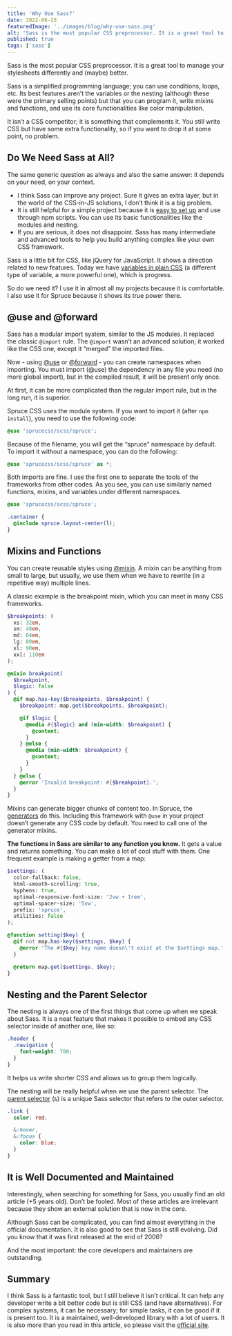 ```yaml
---
title: 'Why Use Sass?'
date: 2022-06-25
featuredImage: '../images/blog/why-use-sass.png'
alt: 'Sass is the most popular CSS preprocessor. It is a great tool to manage your stylesheets differently and (maybe) better.'
published: true
tags: ['sass']
---
```


<p className="lead">Sass is the most popular CSS preprocessor. It is a great tool to manage your stylesheets differently and (maybe) better.</p>

Sass is a simplified programming language; you can use conditions, loops, etc. Its best features aren’t the variables or the nesting (although these were the primary selling points) but that you can program it, write mixins and functions, and use its core functionalities like color manipulation.

It isn’t a CSS competitor; it is something that complements it. You still write CSS but have some extra functionality, so if you want to drop it at some point, no problem.

## Do We Need Sass at All?

The same generic question as always and also the same answer: it depends on your need, on your context.

- I think Sass can improve any project. Sure it gives an extra layer, but in the world of the CSS-in-JS solutions, I don’t think it is a big problem.
- It is still helpful for a simple project because it is [easy to set up](https://sprucecss.com/blog/the-simplest-sass-compile-setup) and use through npm scripts. You can use its basic functionalities like the modules and nesting.
- If you are serious, it does not disappoint. Sass has many intermediate and advanced tools to help you build anything complex like your own CSS framework.

Sass is a little bit for CSS, like jQuery for JavaScript. It shows a direction related to new features. Today we have [variables in plain CSS](https://developer.mozilla.org/en-US/docs/Web/CSS/--*) (a different type of variable, a more powerful one), which is progress.

So do we need it? I use it in almost all my projects because it is comfortable. I also use it for Spruce because it shows its true power there.

## @use and @forward

Sass has a modular import system, similar to the JS modules. It replaced the classic `@import` rule. The `@import` wasn’t an advanced solution; it worked like the CSS one, except it “merged” the imported files.

Now - using [@use](https://sass-lang.com/documentation/at-rules/use) or [@forward](https://sass-lang.com/documentation/at-rules/forward) - you can create namespaces when importing. You must import (@use) the dependency in any file you need (no more global import), but in the compiled result, it will be present only once.

At first, it can be more complicated than the regular import rule, but in the long run, it is superior.

Spruce CSS uses the module system. If you want to import it (after `npm install`), you need to use the following code:

```scss
@use 'sprucecss/scss/spruce';
```

Because of the filename, you will get the “spruce” namespace by default. To import it without a namespace, you can do the following:

```scss
@use 'sprucecss/scss/spruce' as *;
```

Both imports are fine. I use the first one to separate the tools of the frameworks from other codes. As you see, you can use similarly named functions, mixins, and variables under different namespaces.

```scss
@use 'sprucecss/scss/spruce';

.container {
  @include spruce.layout-center(l);
}
```

## Mixins and Functions

You can create reusable styles using [@mixin](https://sass-lang.com/documentation/at-rules/mixin). A mixin can be anything from small to large, but usually, we use them when we have to rewrite (in a repetitive way) multiple lines.

A classic example is the breakpoint mixin, which you can meet in many CSS frameworks.

```scss
$breakpoints: (
  xs: 32em,
  sm: 48em,
  md: 64em,
  lg: 80em,
  xl: 90em,
  xxl: 110em
);

@mixin breakpoint(
  $breakpoint,
  $logic: false
) {
  @if map.has-key($breakpoints, $breakpoint) {
    $breakpoint: map.get($breakpoints, $breakpoint);

    @if $logic {
      @media #{$logic} and (min-width: $breakpoint) {
        @content;
      }
    } @else {
      @media (min-width: $breakpoint) {
        @content;
      }
    }
  } @else {
    @error 'Invalid breakpoint: #{$breakpoint}.';
  }
}
```

Mixins can generate bigger chunks of content too. In Spruce, the [generators](https://sprucecss.com/docs/elements/generators) do this. Including this framework with `@use` in your project doesn’t generate any CSS code by default. You need to call one of the generator mixins.

**The functions in Sass are similar to any function you know.** It gets a value and returns something. You can make a lot of cool stuff with them. One frequent example is making a getter from a map:

```scss
$settings: (
  color-fallback: false,
  html-smooth-scrolling: true,
  hyphens: true,
  optimal-responsive-font-size: '2vw + 1rem',
  optimal-spacer-size: '5vw',
  prefix: 'spruce',
  utilities: false
);

@function setting($key) {
  @if not map.has-key($settings, $key) {
    @error 'The #{$key} key name doesn\'t exist at the $settings map.';
  }

  @return map.get($settings, $key);
}
```

## Nesting and the Parent Selector

The nesting is always one of the first things that come up when we speak about Sass. It is a neat feature that makes it possible to embed any CSS selector inside of another one, like so:

```scss
.header {
  .navigation {
	font-weight: 700;
  }
}
```

It helps us write shorter CSS and allows us to group them logically.

The nesting will be really helpful when we use the parent selector. The [parent selector](https://sass-lang.com/documentation/style-rules/parent-selector) (`&`) is a unique Sass selector that refers to the outer selector.

```scss
.link {
  color: red;

  &:hover,
  &:focus {
    color: blue;
  }
}
```

## It is Well Documented and Maintained

Interestingly, when searching for something for Sass, you usually find an old article (+5 years old). Don’t be fooled. Most of these articles are irrelevant because they show an external solution that is now in the core.

Although Sass can be complicated, you can find almost everything in the official documentation. It is also good to see that Sass is still evolving. Did you know that it was first released at the end of 2006?

And the most important: the core developers and maintainers are outstanding.

## Summary

I think Sass is a fantastic tool, but I still believe it isn’t critical. It can help any developer write a bit better code but is still CSS (and have alternatives). For complex systems, it can be necessary; for simple tasks, it can be good if it is present too. It is a maintained, well-developed library with a lot of users. It is also more than you read in this article, so please visit the [official site](https://sass-lang.com/).
